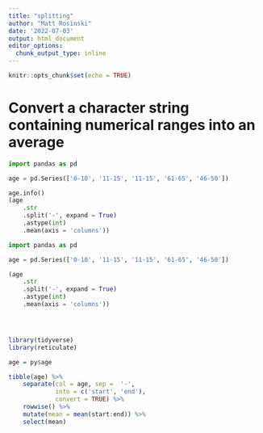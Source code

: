 ---
title: "splitting"
author: "Matt Rosinski"
date: '2022-07-03'
output: html_document
editor_options: 
  chunk_output_type: inline
---

```{r setup, include=FALSE}
knitr::opts_chunk$set(echo = TRUE)
```

# Convert a character string containing numerical ranges into an average
```{python}
import pandas as pd

age = pd.Series(['0-10', '11-15', '11-15', '61-65', '46-50'])

age.info()
(age
    .str
    .split('-', expand = True)
    .astype(int)
    .mean(axis = 'columns'))

```


```{python}
import pandas as pd

age = pd.Series(['0-10', '11-15', '11-15', '61-65', '46-50'])

(age
    .str
    .split('-', expand = True)
    .astype(int)
    .mean(axis = 'columns'))





```


```{r}
library(tidyverse)
library(reticulate)

age = py$age 

tibble(age) %>%
    separate(col = age, sep =  '-', 
             into = c('start', 'end'), 
             convert = TRUE) %>%
    rowwise() %>%
    mutate(mean = mean(start:end)) %>% 
    select(mean)

```

```{r}

```


